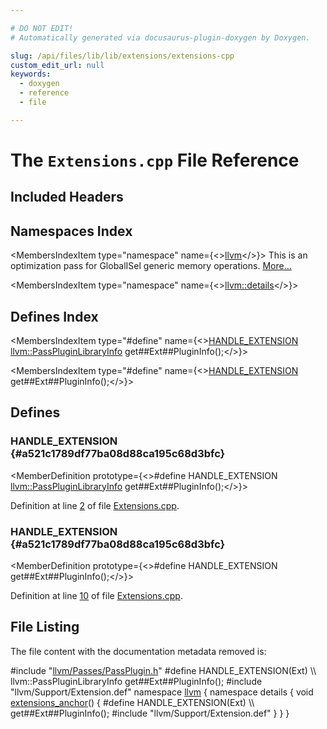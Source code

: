 ```yaml
---

# DO NOT EDIT!
# Automatically generated via docusaurus-plugin-doxygen by Doxygen.

slug: /api/files/lib/lib/extensions/extensions-cpp
custom_edit_url: null
keywords:
  - doxygen
  - reference
  - file

---
```





# The `Extensions.cpp` File Reference

<DoxygenPage pluginConfig={pluginConfig}>



## Included Headers

<IncludesList>
<IncludesListItem
  filePath="llvm/Passes/PassPlugin.h"
  permalink="/docs/api/files/include/include/llvm/include/llvm/passes/passplugin-h"
  isLocal="true" />
<IncludesListItem
  filePath="llvm/Support/Extension.def"
  permalink=""
  isLocal="true" />
</IncludesList>

## Namespaces Index

<MembersIndex>

<MembersIndexItem
  type="namespace"
  name={<><a href="/docs/api/namespaces/llvm">llvm</a></>}>
This is an optimization pass for GlobalISel generic memory operations. <a href="/docs/api/namespaces/llvm/#details">More...</a>
</MembersIndexItem>

<MembersIndexItem
  type="namespace"
  name={<><a href="/docs/api/namespaces/llvm/details">llvm::details</a></>}>
</MembersIndexItem>

</MembersIndex>

## Defines Index

<MembersIndex>

<MembersIndexItem
  type="#define"
  name={<><a href="#a521c1789df77ba08d88ca195c68d3bfc">HANDLE&#95;EXTENSION</a>&nbsp;&nbsp;&nbsp;		<a href="/docs/api/structs/llvm/passpluginlibraryinfo">llvm::PassPluginLibraryInfo</a> get##Ext##PluginInfo();</>}>
</MembersIndexItem>

<MembersIndexItem
  type="#define"
  name={<><a href="#a521c1789df77ba08d88ca195c68d3bfc">HANDLE&#95;EXTENSION</a>&nbsp;&nbsp;&nbsp;			get##Ext##PluginInfo();</>}>
</MembersIndexItem>

</MembersIndex>


<SectionDefinition>

## Defines

### HANDLE&#95;EXTENSION {#a521c1789df77ba08d88ca195c68d3bfc}

<MemberDefinition
  prototype={<>#define HANDLE&#95;EXTENSION&nbsp;&nbsp;&nbsp;		<a href="/docs/api/structs/llvm/passpluginlibraryinfo">llvm::PassPluginLibraryInfo</a> get##Ext##PluginInfo();</>}>

Definition at line <a href="#l00002">2</a> of file <a href="/docs/api/files/lib/lib/extensions/extensions-cpp">Extensions.cpp</a>.
</MemberDefinition>

### HANDLE&#95;EXTENSION {#a521c1789df77ba08d88ca195c68d3bfc}

<MemberDefinition
  prototype={<>#define HANDLE&#95;EXTENSION&nbsp;&nbsp;&nbsp;			get##Ext##PluginInfo();</>}>

Definition at line <a href="#l00010">10</a> of file <a href="/docs/api/files/lib/lib/extensions/extensions-cpp">Extensions.cpp</a>.
</MemberDefinition>

</SectionDefinition>

## File Listing

The file content with the documentation metadata removed is:

<ProgramListing>

<Link id="l00001" /><CodeLine lineNumber="1"><Highlight kind="preprocessor">#include &quot;<a href="/docs/api/files/include/include/llvm/include/llvm/passes/passplugin-h">llvm/Passes/PassPlugin.h</a>&quot;</Highlight><Highlight kind="normal"></Highlight></CodeLine>
<Link id="l00002" /><CodeLine lineNumber="2" lineLink="#a521c1789df77ba08d88ca195c68d3bfc"><Highlight kind="normal"></Highlight><Highlight kind="preprocessor">#define HANDLE&#95;EXTENSION(Ext)                                                  \\</Highlight></CodeLine>
<Link id="l00003" /><CodeLine lineNumber="3"><Highlight kind="preprocessor">    llvm::PassPluginLibraryInfo get##Ext##PluginInfo();</Highlight><Highlight kind="normal"></Highlight></CodeLine>
<Link id="l00004" /><CodeLine lineNumber="4"><Highlight kind="normal"></Highlight><Highlight kind="preprocessor">#include &quot;llvm/Support/Extension.def&quot;</Highlight><Highlight kind="normal"></Highlight></CodeLine>
<Link id="l00005" /><CodeLine lineNumber="5"><Highlight kind="normal"></Highlight></CodeLine>
<Link id="l00006" /><CodeLine lineNumber="6"><Highlight kind="normal"></Highlight></CodeLine>
<Link id="l00007" /><CodeLine lineNumber="7"><Highlight kind="normal"></Highlight><Highlight kind="keyword">namespace </Highlight><Highlight kind="normal"><a href="/docs/api/namespaces/llvm">llvm</a> &#123;</Highlight></CodeLine>
<Link id="l00008" /><CodeLine lineNumber="8"><Highlight kind="normal">  </Highlight><Highlight kind="keyword">namespace </Highlight><Highlight kind="normal">details &#123;</Highlight></CodeLine>
<Link id="l00009" /><CodeLine lineNumber="9" lineLink="/docs/api/namespaces/llvm/details/#a4d6a5914edca6ca6e7543cfa64ccf72b"><Highlight kind="normal">    </Highlight><Highlight kind="keywordtype">void</Highlight><Highlight kind="normal"> <a href="/docs/api/namespaces/llvm/details/#a4d6a5914edca6ca6e7543cfa64ccf72b">extensions&#95;anchor</a>() &#123;</Highlight></CodeLine>
<Link id="l00010" /><CodeLine lineNumber="10"><Highlight kind="normal"></Highlight><Highlight kind="preprocessor">#define HANDLE&#95;EXTENSION(Ext)                                                  \\</Highlight></CodeLine>
<Link id="l00011" /><CodeLine lineNumber="11"><Highlight kind="preprocessor">      get##Ext##PluginInfo();</Highlight><Highlight kind="normal"></Highlight></CodeLine>
<Link id="l00012" /><CodeLine lineNumber="12"><Highlight kind="normal"></Highlight><Highlight kind="preprocessor">#include &quot;llvm/Support/Extension.def&quot;</Highlight><Highlight kind="normal"></Highlight></CodeLine>
<Link id="l00013" /><CodeLine lineNumber="13"><Highlight kind="normal">    &#125;</Highlight></CodeLine>
<Link id="l00014" /><CodeLine lineNumber="14"><Highlight kind="normal">  &#125;</Highlight></CodeLine>
<Link id="l00015" /><CodeLine lineNumber="15"><Highlight kind="normal">&#125;</Highlight></CodeLine>

</ProgramListing>

</DoxygenPage>
